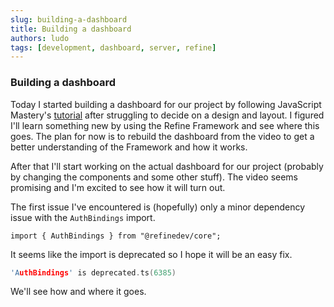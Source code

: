 ```yaml
---
slug: building-a-dashboard
title: Building a dashboard
authors: ludo
tags: [development, dashboard, server, refine]
---
```


### Building a dashboard

Today I started building a dashboard for our project by following JavaScript Mastery's [tutorial](https://youtu.be/6a3Dz8gwjdg) after struggling to decide on a design and layout.
I figured I'll learn something new by using the Refine Framework and see where this goes.
The plan for now is to rebuild the dashboard from the video to get a better understanding of the Framework and how it works.

<!--truncate-->

After that I'll start working on the actual dashboard for our project (probably by changing the components and some other stuff).
The video seems promising and I'm excited to see how it will turn out.

The first issue I've encountered is (hopefully) only a minor dependency issue with the `AuthBindings` import.

```tsx
import { AuthBindings } from "@refinedev/core";
```

It seems like the import is deprecated so I hope it will be an easy fix.

```c
'AuthBindings' is deprecated.ts(6385)
```

We'll see how and where it goes.
